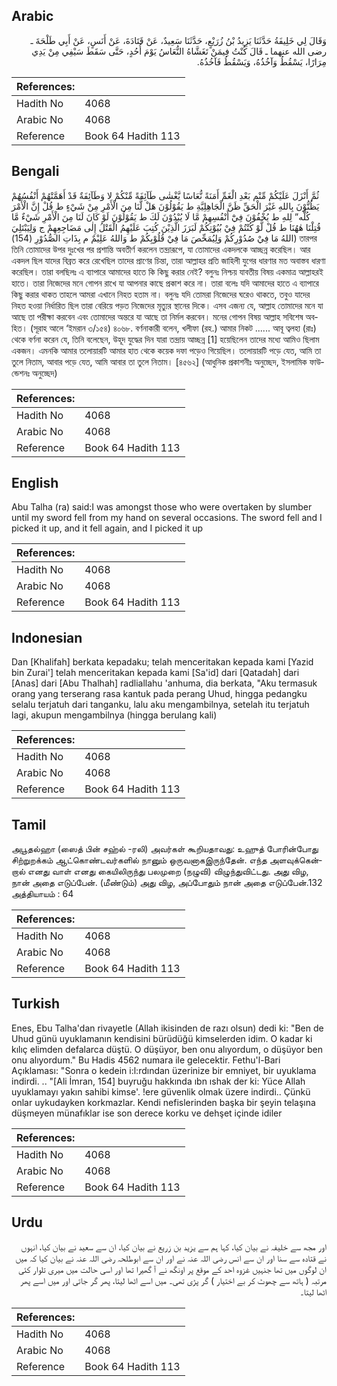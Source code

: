 ## Arabic


<div dir="rtl" lang="ar" style={{fontSize:'larger',backgroundColor:'#f8f9fa',padding:20}}>
وَقَالَ لِي خَلِيفَةُ حَدَّثَنَا يَزِيدُ بْنُ زُرَيْعٍ، حَدَّثَنَا سَعِيدٌ، عَنْ قَتَادَةَ، عَنْ أَنَسٍ، عَنْ أَبِي طَلْحَةَ ـ رضى الله عنهما ـ قَالَ كُنْتُ فِيمَنْ تَغَشَّاهُ النُّعَاسُ يَوْمَ أُحُدٍ، حَتَّى سَقَطَ سَيْفِي مِنْ يَدِي مِرَارًا، يَسْقُطُ وَآخُذُهُ، وَيَسْقُطُ فَآخُذُهُ‏.‏
</div>
<div style={{backgroundColor:'#f8f9fa',padding:20, marginBottom: 10}}><table> <thead> <tr> <th>References:</th> <th></th> </tr> </thead> <tbody><tr><td>Hadith No</td><td>4068</td></tr><tr><td>Arabic No</td><td>4068</td></tr><tr><td>Reference</td><td>Book 64 Hadith 113</td></tr></tbody></table></div>

## Bengali


<div dir="ltr" lang="bn" style={{fontSize:'larger',backgroundColor:'#f8f9fa',padding:20}}>
ثُمَّ أَنْزَلَ عَلَيْكُمْ مِّنْم بَعْدِ الْغَمِّ أَمَنَةً نُّعَاسًا يَّغْشٰى طَآئِفَةً مِّنْكُمْ لا وَطَآئِفَةٌ قَدْ أَهَمَّتْهُمْ أَنْفُسُهُمْ يَظُنُّوْنَ بِاللهِ غَيْرَ الْحَقِّ ظَنَّ الْجَاهِلِيَّةِ ط يَقُوْلُوْنَ هَلْ لَّنَا مِنَ الْأَمْرِ مِنْ شَيْءٍ ط قُلْ إِنَّ الْأَمْرَ كُلَّه” لِلهِ ط يُخْفُوْنَ فِيْٓ أَنْفُسِهِمْ مَّا لَا يُبْدُوْنَ لَكَ ط يَقُوْلُوْنَ لَوْ كَانَ لَنَا مِنَ الْأَمْرِ شَيْءٌ مَّا قُتِلْنَا هٰهُنَا ط قُلْ لَّوْ كُنْتُمْ فِيْ بُيُوْتِكُمْ لَبَرَزَ الَّذِيْنَ كُتِبَ عَلَيْهِمُ الْقَتْلُ إِلٰى مَضَاجِعِهِمْ ج وَلِيَبْتَلِيَ اللهُ مَا فِيْ صُدُوْرِكُمْ وَلِيُمَحِّصَ مَا فِيْ قُلُوْبِكُمْ ط وَاللهُ عَلِيْمٌ م بِذَاتِ الصُّدُوْرِ (154)) তারপর তিনি তোমাদের উপর দুঃখের পর প্রশান্তি অবতীর্ণ করলেন তন্দ্রারূপে, যা তোমাদের একদলকে আচ্ছন্ন করেছিল। আর একদল ছিল যাদের বিব্রত করে রেখেছিল তাদের প্রাণের চিন্তা, তারা আল্লাহর প্রতি জাহিলী যুগের ধারণার মত অবাস্তব ধারণা করেছিল। তারা বলছিলঃ এ ব্যাপারে আমাদের হাতে কি কিছু করার নেই? বলুনঃ নিশ্চয় যাবতীয় বিষয় একমাত্র আল্লাহরই হাতে। তারা নিজেদের মনে গোপন রাখে যা আপনার কাছে প্রকাশ করে না। তারা বলেঃ যদি আমাদের হাতে এ ব্যাপারে কিছু করার থাকত তাহলে আমরা এখানে নিহত হতাম না। বলুনঃ যদি তোমরা নিজেদের ঘরেও থাকতে, তবুও যাদের নিহত হওয়া নির্ধারিত ছিল তারা বেরিয়ে পড়ত নিজেদের মৃত্যুর স্থানের দিকে। এসব এজন্য যে, আল্লাহ তোমাদের মনে যা আছে তা পরীক্ষা করবেন এবং তোমাদের অন্তরে যা আছে তা নির্মল করবেন। মনের গোপন বিষয় আল্লাহ সবিশেষ অবহিত। (সূরাহ আলে ‘ইমরান ৩/১৫৪) ৪০৬৮. বর্ণনাকারী বলেন, খলীফা (রহ.) আমার নিকট ...... আবূ ত্বলহা (রাঃ) থেকে বর্ণনা করেন যে, তিনি বলেছেন, উহূদ যুদ্ধের দিন যারা তন্দ্রায় আচ্ছন্ন [1] হয়েছিলেন তাদের মধ্যে আমিও ছিলাম একজন। এমনকি আমার তলোয়ারটি আমার হাত থেকে কয়েক দফা পড়েও গিয়েছিল। তলোয়ারটি পড়ে যেত, আমি তা তুলে নিতাম, আবার পড়ে যেত, আমি আবার তা তুলে নিতাম। [৪৫৬২] (আধুনিক প্রকাশনীঃ অনুচ্ছেদ, ইসলামিক ফাউন্ডেশনঃ অনুচ্ছেদ)
</div>
<div style={{backgroundColor:'#f8f9fa',padding:20, marginBottom: 10}}><table> <thead> <tr> <th>References:</th> <th></th> </tr> </thead> <tbody><tr><td>Hadith No</td><td>4068</td></tr><tr><td>Arabic No</td><td>4068</td></tr><tr><td>Reference</td><td>Book 64 Hadith 113</td></tr></tbody></table></div>

## English


<div dir="ltr" lang="en" style={{fontSize:'larger',backgroundColor:'#f8f9fa',padding:20}}>
Abu Talha (ra) said:I was amongst those who were overtaken by slumber until my sword fell from my hand on several occasions. The sword fell and I picked it up, and it fell again, and I picked it up
</div>
<div style={{backgroundColor:'#f8f9fa',padding:20, marginBottom: 10}}><table> <thead> <tr> <th>References:</th> <th></th> </tr> </thead> <tbody><tr><td>Hadith No</td><td>4068</td></tr><tr><td>Arabic No</td><td>4068</td></tr><tr><td>Reference</td><td>Book 64 Hadith 113</td></tr></tbody></table></div>

## Indonesian


<div dir="ltr" lang="id" style={{fontSize:'larger',backgroundColor:'#f8f9fa',padding:20}}>
Dan [Khalifah] berkata kepadaku; telah menceritakan kepada kami [Yazid bin Zurai'] telah menceritakan kepada kami [Sa'id] dari [Qatadah] dari [Anas] dari [Abu Thalhah] radliallahu 'anhuma, dia berkata, "Aku termasuk orang yang terserang rasa kantuk pada perang Uhud, hingga pedangku selalu terjatuh dari tanganku, lalu aku mengambilnya, setelah itu terjatuh lagi, akupun mengambilnya (hingga berulang kali)
</div>
<div style={{backgroundColor:'#f8f9fa',padding:20, marginBottom: 10}}><table> <thead> <tr> <th>References:</th> <th></th> </tr> </thead> <tbody><tr><td>Hadith No</td><td>4068</td></tr><tr><td>Arabic No</td><td>4068</td></tr><tr><td>Reference</td><td>Book 64 Hadith 113</td></tr></tbody></table></div>

## Tamil


<div dir="ltr" lang="ta" style={{fontSize:'larger',backgroundColor:'#f8f9fa',padding:20}}>
அபூதல்ஹா (ஸைத் பின் சஹ்ல் -ரலி) அவர்கள் கூறியதாவது: உஹுத் போரின்போது சிற்றுறக்கம் ஆட்கொண்டவர்களில் நானும் ஒருவனாகஇருந்தேன். எந்த அளவுக்கென்றால் எனது வாள் எனது கையிலிருந்து பலமுறை (நழுவி) விழுந்துவிட்டது. அது விழ, நான் அதை எடுப்பேன். (மீண்டும்) அது விழ, அப்போதும் நான் அதை எடுப்பேன்.132 அத்தியாயம் : 64
</div>
<div style={{backgroundColor:'#f8f9fa',padding:20, marginBottom: 10}}><table> <thead> <tr> <th>References:</th> <th></th> </tr> </thead> <tbody><tr><td>Hadith No</td><td>4068</td></tr><tr><td>Arabic No</td><td>4068</td></tr><tr><td>Reference</td><td>Book 64 Hadith 113</td></tr></tbody></table></div>

## Turkish


<div dir="ltr" lang="tr" style={{fontSize:'larger',backgroundColor:'#f8f9fa',padding:20}}>
Enes, Ebu Talha'dan rivayetle (Allah ikisinden de razı olsun) dedi ki: "Ben de Uhud günü uyuklamanın kendisini bürüdüğü kimselerden idim. O kadar ki kılıç elimden defalarca düştü. O düşüyor, ben onu alıyordum, o düşüyor ben onu alıyordum." Bu Hadis 4562 numara ile gelecektir. Fethu'l-Bari Açıklaması: "Sonra o kedein i:l:rdından üzerinize bir emniyet, bir uyuklama indirdi. .. "[Ali İmran, 154] buyruğu hakkında ıbn ıshak der ki: Yüce Allah uyuklamayı yakın sahibi kimse'. !ere güvenlik olmak üzere indirdi.. Çünkü onlar uykudayken korkmazlar. Kendi nefislerinden başka bir şeyin telaşına düşmeyen münafıklar ise son derece korku ve dehşet içinde idiler
</div>
<div style={{backgroundColor:'#f8f9fa',padding:20, marginBottom: 10}}><table> <thead> <tr> <th>References:</th> <th></th> </tr> </thead> <tbody><tr><td>Hadith No</td><td>4068</td></tr><tr><td>Arabic No</td><td>4068</td></tr><tr><td>Reference</td><td>Book 64 Hadith 113</td></tr></tbody></table></div>

## Urdu


<div dir="rtl" lang="ur" style={{fontSize:'larger',backgroundColor:'#f8f9fa',padding:20}}>
اور مجھ سے خلیفہ نے بیان کیا، کہا ہم سے یزید بن زریع نے بیان کیا، ان سے سعید نے بیان کیا، انہوں نے قتادہ سے سنا اور ان سے انس رضی اللہ عنہ نے اور ان سے ابوطلحہ رضی اللہ عنہ نے بیان کیا کہ میں ان لوگوں میں تھا جنہیں غزوہ احد کے موقع پر اونگھ نے آ گھیرا تھا اور اسی حالت میں میری تلوار کئی مرتبہ ( ہاتھ سے چھوٹ کر بے اختیار ) گر پڑی تھی۔ میں اسے اٹھا لیتا، پھر گر جاتی اور میں اسے پھر اٹھا لیتا۔
</div>
<div style={{backgroundColor:'#f8f9fa',padding:20, marginBottom: 10}}><table> <thead> <tr> <th>References:</th> <th></th> </tr> </thead> <tbody><tr><td>Hadith No</td><td>4068</td></tr><tr><td>Arabic No</td><td>4068</td></tr><tr><td>Reference</td><td>Book 64 Hadith 113</td></tr></tbody></table></div>